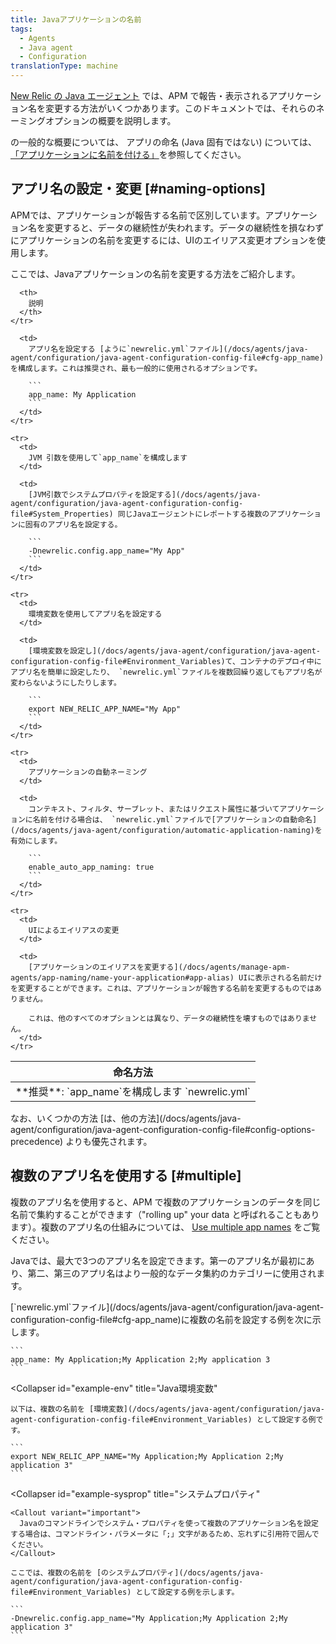 ```yaml
---
title: Javaアプリケーションの名前
tags:
  - Agents
  - Java agent
  - Configuration
translationType: machine
---
```


[New Relic の Java エージェント](/docs/agents/java-agent/getting-started/introduction-new-relic-java) では、APM で報告・表示されるアプリケーション名を変更する方法がいくつかあります。このドキュメントでは、それらのネーミングオプションの概要を説明します。

の一般的な概要については、 <InlinePopover type="apm"/>アプリの命名 (Java 固有ではない) については、 [「アプリケーションに名前を付ける」](/docs/agents/manage-apm-agents/app-naming/name-your-application)を参照してください。

## アプリ名の設定・変更 [#naming-options]

APMでは、アプリケーションが報告する名前で区別しています。アプリケーション名を変更すると、データの継続性が失われます。データの継続性を損なわずにアプリケーションの名前を変更するには、UIのエイリアス変更オプションを使用します。

ここでは、Javaアプリケーションの名前を変更する方法をご紹介します。

<table>
  <thead>
    <tr>
      <th style={{ width: "200px" }}>
        命名方法
      </th>

      <th>
        説明
      </th>
    </tr>
  </thead>

  <tbody>
    <tr>
      <td>
        **推奨**: `app_name`を構成します `newrelic.yml`
      </td>

      <td>
        アプリ名を設定する [ように`newrelic.yml`ファイル](/docs/agents/java-agent/configuration/java-agent-configuration-config-file#cfg-app_name)を構成します。これは推奨され、最も一般的に使用されるオプションです。

        ```
        app_name: My Application
        ```
      </td>
    </tr>

    <tr>
      <td>
        JVM 引数を使用して`app_name`を構成します
      </td>

      <td>
        [JVM引数でシステムプロパティを設定する](/docs/agents/java-agent/configuration/java-agent-configuration-config-file#System_Properties) 同じJavaエージェントにレポートする複数のアプリケーションに固有のアプリ名を設定する。

        ```
        -Dnewrelic.config.app_name="My App"
        ```
      </td>
    </tr>

    <tr>
      <td>
        環境変数を使用してアプリ名を設定する
      </td>

      <td>
        [環境変数を設定し](/docs/agents/java-agent/configuration/java-agent-configuration-config-file#Environment_Variables)て、コンテナのデプロイ中にアプリ名を簡単に設定したり、 `newrelic.yml`ファイルを複数回繰り返してもアプリ名が変わらないようにしたりします。

        ```
        export NEW_RELIC_APP_NAME="My App"
        ```
      </td>
    </tr>

    <tr>
      <td>
        アプリケーションの自動ネーミング
      </td>

      <td>
        コンテキスト、フィルタ、サーブレット、またはリクエスト属性に基づいてアプリケーションに名前を付ける場合は、 `newrelic.yml`ファイルで[アプリケーションの自動命名](/docs/agents/java-agent/configuration/automatic-application-naming)を有効にします。

        ```
        enable_auto_app_naming: true
        ```
      </td>
    </tr>

    <tr>
      <td>
        UIによるエイリアスの変更
      </td>

      <td>
        [アプリケーションのエイリアスを変更する](/docs/agents/manage-apm-agents/app-naming/name-your-application#app-alias) UIに表示される名前だけを変更することができます。これは、アプリケーションが報告する名前を変更するものではありません。

        これは、他のすべてのオプションとは異なり、データの継続性を壊すものではありません。
      </td>
    </tr>
  </tbody>
</table>

<Callout variant="tip">
  なお、いくつかの方法 [は、他の方法](/docs/agents/java-agent/configuration/java-agent-configuration-config-file#config-options-precedence) よりも優先されます。
</Callout>

## 複数のアプリ名を使用する [#multiple]

複数のアプリ名を使用すると、APM で複数のアプリケーションのデータを同じ名前で集約することができます（"rolling up" your data と呼ばれることもあります）。複数のアプリ名の仕組みについては、 [Use multiple app names](/docs/agents/manage-apm-agents/app-naming/use-multiple-names-app) をご覧ください。

Javaでは、最大で3つのアプリ名を設定できます。第一のアプリ名が最初にあり、第二、第三のアプリ名はより一般的なデータ集約のカテゴリーに使用されます。

<CollapserGroup>
  <Collapser
    id="example-yml"
    title="Java設定ファイル"
  >
    [`newrelic.yml`ファイル](/docs/agents/java-agent/configuration/java-agent-configuration-config-file#cfg-app_name)に複数の名前を設定する例を次に示します。

    ```
    app_name: My Application;My Application 2;My application 3
    ```
  </Collapser>

  <Collapser
    id="example-env"
    title="Java環境変数"
  >
    以下は、複数の名前を [環境変数](/docs/agents/java-agent/configuration/java-agent-configuration-config-file#Environment_Variables) として設定する例です。

    ```
    export NEW_RELIC_APP_NAME="My Application;My Application 2;My application 3"
    ```
  </Collapser>

  <Collapser
    id="example-sysprop"
    title="システムプロパティ"
  >
    <Callout variant="important">
      Javaのコマンドラインでシステム・プロパティを使って複数のアプリケーション名を設定する場合は、コマンドライン・パラメータに「;」文字があるため、忘れずに引用符で囲んでください。
    </Callout>

    ここでは、複数の名前を [のシステムプロパティ](/docs/agents/java-agent/configuration/java-agent-configuration-config-file#Environment_Variables) として設定する例を示します。

    ```
    -Dnewrelic.config.app_name="My Application;My Application 2;My application 3"
    ```
  </Collapser>
</CollapserGroup>